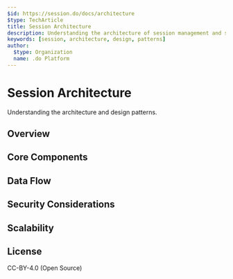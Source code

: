 ```yaml
---
$id: https://session.do/docs/architecture
$type: TechArticle
title: Session Architecture
description: Understanding the architecture of session management and state handling
keywords: [session, architecture, design, patterns]
author:
  $type: Organization
  name: .do Platform
---
```


# Session Architecture

Understanding the architecture and design patterns.

## Overview

## Core Components

## Data Flow

## Security Considerations

## Scalability

## License

CC-BY-4.0 (Open Source)
